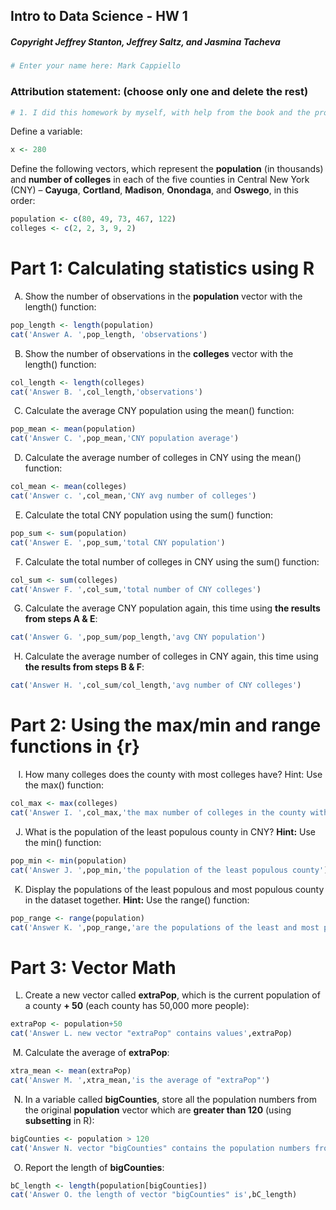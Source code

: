 ## Intro to Data Science - HW 1
##### Copyright Jeffrey Stanton, Jeffrey Saltz, and Jasmina Tacheva


```r
# Enter your name here: Mark Cappiello
```

### Attribution statement: (choose only one and delete the rest)


```r
# 1. I did this homework by myself, with help from the book and the professor.

```

Define a variable:


```r
x <- 280

```

Define the following vectors, which represent the **population** (in thousands) and **number of colleges** in each of the five counties in Central New York (CNY) – **Cayuga**, **Cortland**, **Madison**, **Onondaga**, and **Oswego**, in this order:


```r
population <- c(80, 49, 73, 467, 122)
colleges <- c(2, 2, 3, 9, 2)
```

# Part 1: Calculating statistics using R  

A.	Show the number of observations in the **population** vector with the length() function: 


```r
pop_length <- length(population)
cat('Answer A. ',pop_length, 'observations')
```

B.	Show the number of observations in the **colleges** vector with the length() function:


```r
col_length <- length(colleges)
cat('Answer B. ',col_length,'observations')
```

C.	Calculate the average CNY population using the mean() function:


```r
pop_mean <- mean(population)
cat('Answer C. ',pop_mean,'CNY population average')
```

D.	Calculate the average number of colleges in CNY using the mean() function:


```r
col_mean <- mean(colleges)
cat('Answer c. ',col_mean,'CNY avg number of colleges')
```

E.	Calculate the total CNY population using the sum() function:


```r
pop_sum <- sum(population)
cat('Answer E. ',pop_sum,'total CNY population')
```

F.	Calculate the total number of colleges in CNY using the sum() function:


```r
col_sum <- sum(colleges)
cat('Answer F. ',col_sum,'total number of CNY colleges')
```

G.	Calculate the average CNY population again, this time using **the results from steps A & E**:


```r
cat('Answer G. ',pop_sum/pop_length,'avg CNY population')
```

H.	Calculate the average number of colleges in CNY again, this time using **the results from steps B & F**:


```r
cat('Answer H. ',col_sum/col_length,'avg number of CNY colleges')
```

# Part 2: Using the max/min and range functions in {r}

I.	How many colleges does the county with most colleges have? Hint: Use the max() function:


```r
col_max <- max(colleges)
cat('Answer I. ',col_max,'the max number of colleges in the county with the most colleges')
```

J.	What is the population of the least populous county in CNY? **Hint:** Use the min() function:


```r
pop_min <- min(population)
cat('Answer J. ',pop_min,'the population of the least populous county')
```

K.	Display the populations of the least populous and most populous county in the dataset together. **Hint:** Use the range() function:


```r
pop_range <- range(population)
cat('Answer K. ',pop_range,'are the populations of the least and most populous counties, respectively')
```

# Part 3: Vector Math

L.	Create a new vector called **extraPop**, which is the current population of a county **+ 50** (each county has 50,000 more people):


```r
extraPop <- population+50
cat('Answer L. new vector "extraPop" contains values',extraPop)
```

M.	 Calculate the average of **extraPop**:


```r
xtra_mean <- mean(extraPop)
cat('Answer M. ',xtra_mean,'is the average of "extraPop"')
```

N.	In a variable called **bigCounties**, store all the population numbers from the original **population** vector which are **greater than 120** (using **subsetting** in R):


```r
bigCounties <- population > 120
cat('Answer N. vector "bigCounties" contains the population numbers from original vector "population" which are greater than 120:',population[bigCounties],'.')
```

O.	Report the length of **bigCounties**:


```r
bC_length <- length(population[bigCounties])
cat('Answer O. the length of vector "bigCounties" is',bC_length)
```
